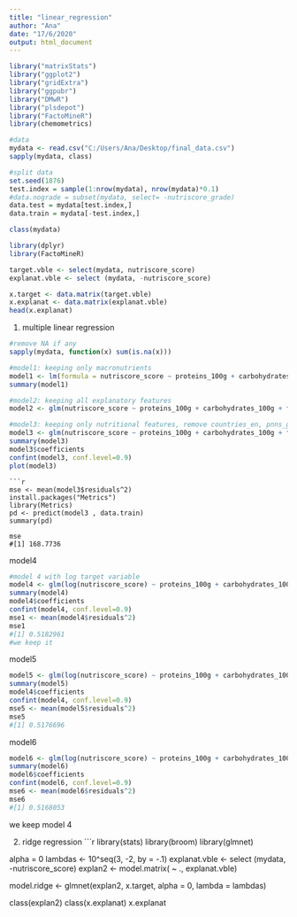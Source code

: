 ---
title: "linear_regression"
author: "Ana"
date: "17/6/2020"
output: html_document
---
```{r}

library("matrixStats")
library("ggplot2")
library("gridExtra")
library("ggpubr")
library("DMwR")
library("plsdepot")
library("FactoMineR")
library(chemometrics)

```
```{r}
#data 
mydata <- read.csv("C:/Users/Ana/Desktop/final_data.csv")
sapply(mydata, class)

#split data 
set.seed(1876)
test.index = sample(1:nrow(mydata), nrow(mydata)*0.1)
#data.nograde = subset(mydata, select= -nutriscore_grade)
data.test = mydata[test.index,]
data.train = mydata[-test.index,]

class(mydata)

library(dplyr)
library(FactoMineR)

target.vble <- select(mydata, nutriscore_score)
explanat.vble <- select (mydata, -nutriscore_score)

x.target <- data.matrix(target.vble)
x.explanat <- data.matrix(explanat.vble)
head(x.explanat)
```


1. multiple linear regression 
```{r}
#remove NA if any
sapply(mydata, function(x) sum(is.na(x)))

#model1: keeping only macronutrients
model1 <- lm(formula = nutriscore_score ~ proteins_100g + carbohydrates_100g + fat_100g, data = data.train)
summary(model1)

#model2: keeping all explanatory features
model2 <- glm(nutriscore_score ~ proteins_100g + carbohydrates_100g + fat_100g + countries_en + additives_n + nova_group + nutriscore_grade + pnns_groups_2 + sugars_100g + fiber_100g + salt_100g, data = data.train, family = gaussian)

#model3: keeping only nutritional features, remove countries_en, pnns_group, nutriscore_grade
model3 <- glm(nutriscore_score ~ proteins_100g + carbohydrates_100g + fat_100g + additives_n + nova_group  + sugars_100g + fiber_100g + salt_100g, data = data.train, family = gaussian)
summary(model3)
model3$coefficients
confint(model3, conf.level=0.9)
plot(model3)


```
```
```{r}
mse <- mean(model3$residuals^2)
install.packages("Metrics")
library(Metrics)
pd <- predict(model3 , data.train)
summary(pd)

mse
#[1] 168.7736
```

model4
```{r}
#model 4 with log target variable
model4 <- glm(log(nutriscore_score) ~ proteins_100g + carbohydrates_100g + fat_100g + additives_n + nova_group  + sugars_100g + fiber_100g + salt_100g, data = data.train, family = gaussian)
summary(model4)
model4$coefficients
confint(model4, conf.level=0.9)
mse1 <- mean(model4$residuals^2)
mse1
#[1] 0.5182961
#we keep it 
```

model5
```{r}
model5 <- glm(log(nutriscore_score) ~ proteins_100g + carbohydrates_100g + fat_100g + additives_n + poly(nova_group,2)  + sugars_100g + fiber_100g + salt_100g, data = data.train, family = gaussian)
summary(model5)
model4$coefficients
confint(model4, conf.level=0.9)
mse5 <- mean(model5$residuals^2)
mse5
#[1] 0.5176696
```

model6
```{r}
model6 <- glm(log(nutriscore_score) ~ proteins_100g + carbohydrates_100g + fat_100g + additives_n + nova_group  + sugars_100g + poly(fiber_100g,2) + salt_100g, data = data.train, family = gaussian)
summary(model6)
model6$coefficients
confint(model6, conf.level=0.9)
mse6 <- mean(model6$residuals^2)
mse6
#[1] 0.5168053
```
we keep model 4

2. ridge regression
```{r}
library(stats)
library(broom)
library(glmnet)

alpha = 0
lambdas <- 10^seq(3, -2, by = -.1)
explanat.vble <- select (mydata, -nutriscore_score)
explan2 <- model.matrix( ~ ., explanat.vble)

model.ridge <- glmnet(explan2, x.target, alpha = 0, lambda = lambdas)

class(explan2)
class(x.explanat)
x.explanat





